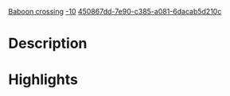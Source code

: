 [[Property:title|Baboon crossing]]
[[Property:weight|-10]]
[[Property:uuid|450867dd-7e90-c385-a081-6dacab5d210c]]
{{UnderConstruction}}


{{Beta}}


=Description=



=Highlights=





